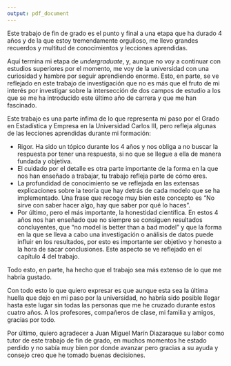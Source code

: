 ---
output: pdf_document
---

Este trabajo de fin de grado es el punto y final a una etapa que ha durado 4 años y de la que estoy tremendamente orgulloso, me llevo grandes recuerdos y multitud de conocimientos y lecciones aprendidas. 

Aquí termina mi etapa de *undergraduate*, y, aunque no voy a continuar con estudios superiores por el momento, me voy de la universidad con una curiosidad y hambre por seguir aprendiendo enorme. Esto, en parte, se ve reflejado en este trabajo de investigación que no es más que el fruto de mi interés por investigar sobre la intersección de dos campos de estudio a los que se me ha introducido este último año de carrera y que me han fascinado.

Este trabajo es una parte ínfima de lo que representa mi paso por el Grado en Estadística y Empresa en la Universidad Carlos III, pero refleja algunas de las lecciones aprendidas durante mi formación: 

- Rigor. Ha sido un tópico durante los 4 años y nos obliga a no buscar la respuesta por tener una respuesta, si no que se llegue a ella de manera fundada y objetiva.
- El cuidado por el detalle es otra parte importante de la forma en la que nos han enseñado a trabajar, tu trabajo refleja parte de cómo eres.
- La profundidad de conocimiento se ve reflejada en las extensas explicaciones sobre la teoría que hay detrás de cada modelo que se ha implementado. Una frase que recoge muy bien este concepto es "No sirve con saber hacer algo, hay que saber por qué lo haces".
- Por último, pero el más importante, la honestidad científica. En estos 4 años nos han enseñado que no siempre se consiguen resultados concluyentes, que "no model is better than a bad model" y que la forma en la que se lleva a cabo una investigación o análisis de datos puede influir en los resultados, por esto es importante ser objetivo y honesto a la hora de sacar conclusiones. Este aspecto se ve reflejado en el capítulo 4 del trabajo.

Todo esto, en parte, ha hecho que el trabajo sea más extenso de lo que me habría gustado.

Con todo esto lo que quiero expresar es que aunque esta sea la última huella que dejo en mi paso por la universidad, no habría sido posible llegar hasta este lugar sin todas las personas que me he cruzado durante estos cuatro años. A los profesores, compañeros de clase, mi familia y amigos, gracias por todo.

Por último, quiero agradecer a Juan Miguel Marín Diazaraque su labor como tutor de este trabajo de fin de grado, en muchos momentos he estado perdido y no sabía muy bien por donde avanzar pero gracias a su ayuda y consejo creo que he tomado buenas decisiones.